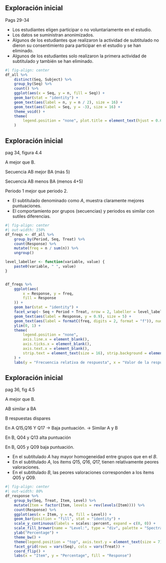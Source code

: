 
## Exploración inicial


::: {.notes}
Pags 29-34
:::


* Los estudiantes eligen participar o no voluntariamente en el estudio.
* Los datos se suministran anonimizados.
* Algunos de los estudiantes que realizaron la actividad de subtitulado no dieron su consentimiento para participar en el estudio y se han eliminado.
* Algunos de los estudiantes solo realizaron la primera actividad de subtitulado y también se han eliminado.

```r
#| fig-align: center
df_all %>%
    distinct(Seq, Subject) %>%
    group_by(Seq) %>%
    count() %>%
    ggplot(aes(x = Seq, y = n, fill = Seq)) +
    geom_bar(stat = "identity") +
    geom_text(aes(label = n, y = n / 2), size = 16) +
    geom_text(aes(label = Seq, y = -3), size = 16) +
    theme_void() +
    theme(
        legend.position = "none", plot.title = element_text(hjust = 0.6)
    )
```


## Exploración inicial

::: {.notes}
pag 34, figura 4.4

A mejor que B.

Secuencia AB mejor BA (más 5)

Secuencia AB menos BA (menos 4+5)

Periodo 1 mejor que periodo 2.
:::


* El subtitulado denominado como $A$, muestra claramente mejores puntuaciones.
* El comportamiento por grupos (secuencias) y periodos es similar con sutiles diferencias.

```r
#| fig-align: center
#| out-width: 150%
df_freqs <- df_all %>%
    group_by(Period, Seq, Treat) %>%
    count(Response) %>%
    mutate(freq = n / sum(n)) %>%
    ungroup()

level_labeller <- function(variable, value) {
    paste0(variable, " ", value)
}


df_freqs %>%
    ggplot(aes(
        x = Response, y = freq,
        fill = Response
    )) +
    geom_bar(stat = "identity") +
    facet_wrap(~ Seq + Period + Treat, nrow = 2, labeller = level_labeller) +
    geom_text(aes(label = Response, y = 0.9), size = 5) +
    geom_text(aes(label = formatC(freq, digits = 2, format = "f")), nudge_y = 0.1, size = 4) +
    ylim(0, 1) +
    theme(
        legend.position = "none",
        axis.line.x = element_blank(),
        axis.ticks.x = element_blank(),
        axis.text.x = element_blank(),
        strip.text = element_text(size = 16), strip.background = element_blank()
    ) +
    labs(y = "Frecuencia relativa de respuesta", x = "Valor de la respuesta")
```


## Exploración inicial


::: {.notes}
pag 36, fig 4.5

A mejor que B.

AB similar a BA

B respuestas dispares

En A Q15,Q16 Y Q17 -> Baja puntuación. -> Similar A y B

En B, Q04 y Q13 alta puntuación

En B, Q05 y Q09 baja puntuación.
:::


* En el subtitulado $A$ hay mayor homogeneidad entre grupos que en el $B$.
* En el subtitulado $A$, los ítems $Q15$, $Q16$, $Q17$, tienen relativamente peores valoraciones.
* En el subtitulado $B$, las peores valoraciones corresponden a los ítems $Q05$ y $Q09$.

```r
#| fig-align: center
#| out-width: 80%
df_response %>%
    group_by(Seq, Treat, Item, Level) %>%
    mutate(Item = factor(Item, levels = rev(levels(Item)))) %>%
    count(Response) %>%
    ggplot(aes(x = Item, y = n, fill = Level)) +
    geom_bar(position = "fill", stat = "identity") +
    scale_y_continuous(labels = scales::percent, expand = c(0, 0)) +
    scale_fill_brewer(name = "Level:", type = "div", palette = "Spectral") +
    ylab("Percentage") +
    theme_bw() +
    theme(legend.position = "top", axis.text.y = element_text(size = 7)) +
    facet_grid(rows = vars(Seq), cols = vars(Treat)) +
    coord_flip() +
    labs(x = "Item", y = "Percentage", fill = "Response")
```
